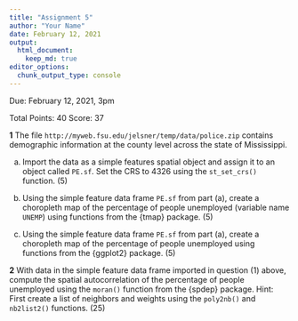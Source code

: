 ```yaml
---
title: "Assignment 5"
author: "Your Name"
date: February 12, 2021
output: 
  html_document:
    keep_md: true
editor_options: 
  chunk_output_type: console
---
```


Due: February 12, 2021, 3pm

Total Points: 40
Score: 37

**1** The file `http://myweb.fsu.edu/jelsner/temp/data/police.zip` contains demographic information at the county level across the state of Mississippi.

(a) Import the data as a simple features spatial object and assign it to an object called `PE.sf`. Set the CRS to 4326 using the `st_set_crs()` function. (5)

(b) Using the simple feature data frame `PE.sf` from part (a), create a choropleth map of the percentage of people unemployed (variable name `UNEMP`) using functions from the {tmap} package. (5)

(c) Using the simple feature data frame `PE.sf` from part (a), create a choropleth map of the percentage of people unemployed using functions from the {ggplot2} package. (5)

**2** With data in the simple feature data frame imported in question (1) above, compute the spatial autocorrelation of the percentage of people unemployed using the `moran()` function from the {spdep} package. Hint: First create a list of neighbors and weights using the `poly2nb()` and `nb2list2()` functions. (25)